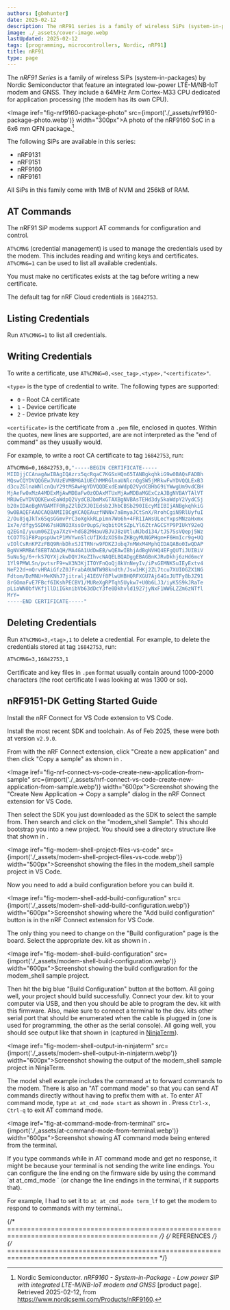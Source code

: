 ```yaml
---
authors: [gbmhunter]
date: 2025-02-12
description: The nRF91 series is a family of wireless SiPs (system-in-packages) by Nordic Semiconductor that feature an integrated low-power LTE-M/NB-IoT modem and GNSS.
image: ./_assets/cover-image.webp
lastUpdated: 2025-02-12
tags: [programming, microcontrollers, Nordic, nRF91]
title: nRF91
type: page
---
```


<WarningIsNotes />

The _nRF91 Series_ is a family of wireless SiPs (system-in-packages) by Nordic Semiconductor that feature an integrated low-power LTE-M/NB-IoT modem and GNSS. They include a 64MHz Arm Cortex-M33 CPU dedicated for application processing (the modem has its own CPU).

<Image iref="fig-nrf9160-package-photo" src={import('./_assets/nrf9160-package-photo.webp')} width="300px">A photo of the nRF9160 SoC in a 6x6 mm QFN package.[^nordic-semi-nrf9160-product-page]</Image>

The following SiPs are available in this series:

* nRF9131
* nRF9151
* nRF9160
* nRF9161

All SiPs in this family come with 1MB of NVM and 256kB of RAM.

## AT Commands

The nRF91 SiP modems support AT commands for configuration and control.

`AT%CMNG` (credential management) is used to manage the credentials used by the modem. This includes reading and writing keys and certificates. `AT%CMNG=1` can be used to list all available credentials.

<Aside type="tip">
You must make no certificates exists at the tag before writing a new certificate.
</Aside>

The default tag for nRF Cloud credentials is `16842753`.

## Listing Credentials

Run `AT%CMNG=1` to list all credentials.

## Writing Credentials

To write a certificate, use `AT%CMNG=0,<sec_tag>,<type>,"<certificate>"`.

`<type>` is the type of credential to write. The following types are supported:

* `0` - Root CA certificate
* `1` - Device certificate
* `2` - Device private key

`<certificate>` is the certificate from a `.pem` file, enclosed in quotes. Within the quotes, new lines are supported, are are not interpreted as the "end of command" as they usually would.

For example, to write a root CA certificate to tag `16842753`, run:

```bash
AT%CMNG=0,16842753,0,"-----BEGIN CERTIFICATE-----
MIIDjjCCAnagAwIBAgIQAzrx5qcRqaC7KGSxHQn65TANBgkqhkiG9w0BAQsFADBh
MQswCQYDVQQGEwJVUzEVMBMGA1UEChMMRGlnaUNlcnQgSW5jMRkwFwYDVQQLExB3
d3cuZGlnaWNlcnQuY29tMSAwHgYDVQQDExdEaWdpQ2VydCBHbG9iYWwgUm9vdCBH
MjAeFw0xMzA4MDExMjAwMDBaFw0zODAxMTUxMjAwMDBaMGExCzAJBgNVBAYTAlVT
MRUwEwYDVQQKEwxEaWdpQ2VydCBJbmMxGTAXBgNVBAsTEHd3dy5kaWdpY2VydC5j
b20xIDAeBgNVBAMTF0RpZ2lDZXJ0IEdsb2JhbCBSb290IEcyMIIBIjANBgkqhkiG
9w0BAQEFAAOCAQ8AMIIBCgKCAQEAuzfNNNx7a8myaJCtSnX/RrohCgiN9RlUyfuI
2/Ou8jqJkTx65qsGGmvPrC3oXgkkRLpimn7Wo6h+4FR1IAWsULecYxpsMNzaHxmx
1x7e/dfgy5SDN67sH0NO3Xss0r0upS/kqbitOtSZpLYl6ZtrAGCSYP9PIUkY92eQ
q2EGnI/yuum06ZIya7XzV+hdG82MHauVBJVJ8zUtluNJbd134/tJS7SsVQepj5Wz
tCO7TG1F8PapspUwtP1MVYwnSlcUfIKdzXOS0xZKBgyMUNGPHgm+F6HmIcr9g+UQ
vIOlCsRnKPZzFBQ9RnbDhxSJITRNrw9FDKZJobq7nMWxM4MphQIDAQABo0IwQDAP
BgNVHRMBAf8EBTADAQH/MA4GA1UdDwEB/wQEAwIBhjAdBgNVHQ4EFgQUTiJUIBiV
5uNu5g/6+rkS7QYXjzkwDQYJKoZIhvcNAQELBQADggEBAGBnKJRvDkhj6zHd6mcY
1Yl9PMWLSn/pvtsrF9+wX3N3KjITOYFnQoQj8kVnNeyIv/iPsGEMNKSuIEyExtv4
NeF22d+mQrvHRAiGfzZ0JFrabA0UWTW98kndth/Jsw1HKj2ZL7tcu7XUIOGZX1NG
Fdtom/DzMNU+MeKNhJ7jitralj41E6Vf8PlwUHBHQRFXGU7Aj64GxJUTFy8bJZ91
8rGOmaFvE7FBcf6IKshPECBV1/MUReXgRPTqh5Uykw7+U0b6LJ3/iyK5S9kJRaTe
pLiaWN0bfVKfjllDiIGknibVb63dDcY3fe0Dkhvld1927jyNxF1WW6LZZm6zNTfl
MrY=
-----END CERTIFICATE-----"
```

## Deleting Credentials

Run `AT%CMNG=3,<tag>,1` to delete a credential. For example, to delete the credentials stored at tag `16842753`, run:

```bash
AT%CMNG=3,16842753,1
```

Certificate and key files in `.pem` format usually contain around 1000-2000 characters (the root certificate I was looking at was 1300 or so).

## nRF9151-DK Getting Started Guide

Install the nRF Connect for VS Code extension to VS Code.

Install the most recent SDK and toolchain. As of Feb 2025, these were both at version `v2.9.0`.

From with the nRF Connect extension, click "Create a new application" and then click "Copy a sample" as shown in <IRef iref="fig-nrf-connect-vs-code-create-new-application-from-sample" />.

<Image iref="fig-nrf-connect-vs-code-create-new-application-from-sample" src={import('./_assets/nrf-connect-vs-code-create-new-application-from-sample.webp')} width="600px">Screenshot showing the "Create New Application -> Copy a sample" dialog in the nRF Connect extension for VS Code.</Image>

Then select the SDK you just downloaded as the SDK to select the sample from. Then search and click on the "modem_shell Sample". This should bootstrap you into a new project. You should see a directory structure like that shown in <IRef iref="fig-modem-shell-project-files-vs-code" />.

<Image iref="fig-modem-shell-project-files-vs-code" src={import('./_assets/modem-shell-project-files-vs-code.webp')} width="500px">Screenshot showing the files in the modem_shell sample project in VS Code.</Image>

Now you need to add a build configuration before you can build it.

<Image iref="fig-modem-shell-add-build-configuration" src={import('./_assets/modem-shell-add-build-configuration.webp')} width="600px">Screenshot showing where the "Add build configuration" button is in the nRF Connect extension for VS Code.</Image>

The only thing you need to change on the "Build configuration" page is the board. Select the appropriate dev. kit as shown in <IRef iref="fig-modem-shell-build-configuration" />.

<Image iref="fig-modem-shell-build-configuration" src={import('./_assets/modem-shell-build-configuration.webp')} width="600px">Screenshot showing the build configuration for the modem_shell sample project.</Image>

Then hit the big blue "Build Configuration" button at the bottom. All going well, your project should build successfully. Connect your dev. kit to your computer via USB, and then you should be able to program the dev. kit with this firmware. Also, make sure to connect a terminal to the dev. kits other serial port that should be enumerated when the cable is plugged in (one is used for programming, the other as the serial console). All going well, you should see output like that shown in <IRef iref="fig-modem-shell-output-in-ninjaterm" /> (captured in [NinjaTerm](https://ninjaterm.mbedded.ninja/)).

<Image iref="fig-modem-shell-output-in-ninjaterm" src={import('./_assets/modem-shell-output-in-ninjaterm.webp')} width="600px">Screenshot showing the output of the modem_shell sample project in NinjaTerm.</Image>

The model shell example includes the command `at` to forward commands to the modem. There is also an "AT command mode" so that you can send AT commands directly without having to prefix them with `at`. To enter AT command mode, type `at at_cmd_mode start` as shown in <IRef iref="fig-at-command-mode-from-terminal" />. Press `Ctrl-x, Ctrl-q` to exit AT command mode.

<Image iref="fig-at-command-mode-from-terminal" src={import('./_assets/at-command-mode-from-terminal.webp')} width="600px">Screenshot showing AT command mode being entered from the terminal.</Image>

<Aside type="tip">
If you type commands while in AT command mode and get no response, it might be because your terminal is not sending the write line endings. You can configure the line ending on the firmware side by using the command `at at_cmd_mode <term_cr_lf|term_lf|term_cr>` (or change the line endings in the terminal, if it supports that).

For example, I had to set it to `at at_cmd_mode term_lf` to get the modem to respond to commands with my terminal..
</Aside>

{/* ============================================================================================ */}
{/* REFERENCES */}
{/* ============================================================================================ */}

[^nordic-semi-nrf9160-product-page]: Nordic Semiconductor. _nRF9160 - System-in-Package - Low power SiP with integrated LTE-M/NB-IoT modem and GNSS_ [product page]. Retrieved 2025-02-12, from https://www.nordicsemi.com/Products/nRF9160.
